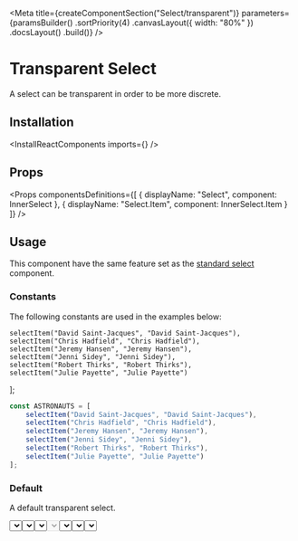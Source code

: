 
<Meta
    title={createComponentSection("Select/transparent")}
    parameters={paramsBuilder()
        .sortPriority(4)
        .canvasLayout({ width: "80%" })
        .docsLayout(<ReactComponentsLayout semanticPath="/modules/dropdown" />)
        .build()}
/>

# Transparent Select

A select can be transparent in order to be more discrete.

## Installation

<InstallReactComponents imports={<Imports />} />

## Props

<HocWarning componentName="Dropdown" semanticPath="/modules/dropdown" />

<Props
    componentsDefinitions={[
        { displayName: "Select", component: InnerSelect },
        { displayName: "Select.Item", component: InnerSelect.Item }
    ]}
/>

## Usage

<WarningMessage>
    This component have the same feature set as the <a href="?path=/docs/components-select-standard--default-story">standard select</a> component.
</WarningMessage>

### Constants

The following constants are used in the examples below:

    selectItem("David Saint-Jacques", "David Saint-Jacques"),
    selectItem("Chris Hadfield", "Chris Hadfield"),
    selectItem("Jeremy Hansen", "Jeremy Hansen"),
    selectItem("Jenni Sidey", "Jenni Sidey"),
    selectItem("Robert Thirks", "Robert Thirks"),
    selectItem("Julie Payette", "Julie Payette")
];

```javascript dark
const ASTRONAUTS = [
    selectItem("David Saint-Jacques", "David Saint-Jacques"),
    selectItem("Chris Hadfield", "Chris Hadfield"),
    selectItem("Jeremy Hansen", "Jeremy Hansen"),
    selectItem("Jenni Sidey", "Jenni Sidey"),
    selectItem("Robert Thirks", "Robert Thirks"),
    selectItem("Julie Payette", "Julie Payette")
];
```

### Default

A default transparent select.

<Preview>
    <Story name="default">
        <Select
            transparent
            placeholder="Select a galaxy"
            options={ASTRONAUTS}
        />
    </Story>
</Preview>

### Selected value

A transparent select can have an initial value.

<Preview>
    <Story name="selected values">
        <Select
            transparent
            placeholder="Select a galaxy"
            defaultValue="John Glen"
            options={ASTRONAUTS}
        />
    </Story>
</Preview>

### Icon

A transparent select can display an [icon](?path=/docs/materials-icons--page) before it's content.

<Preview>
    <Story name="icon">
        <Select
            placeholder="Select a galaxy"
            transparent
            icon={<MagnifierIcon />}
            options={ASTRONAUTS}
        />
    </Story>
</Preview>

### Disabled

A transparent select can be disabled.

<Preview>
    <Story name="disabled">
        <Select
            placeholder="Select a galaxy"
            transparent
            disabled
            options={ASTRONAUTS}
        />
    </Story>
</Preview>

### Clearable

A clearable transparent select let a user remove is selection.

<Preview>
    <Story name="clearable">
        <Select
            placeholder="Astronaut"
            clearable
            transparent
            options={ASTRONAUTS}
        />
    </Story>
</Preview>

### Fluid

A transparent select can take all the space available.

<Preview>
    <Story name="fluid">
        <Select
            placeholder="Select a galaxy"
            transparent
            fluid
            options={ASTRONAUTS}
        />
    </Story>
</Preview>

### Loading

A transparent select can show that it is currently loading data.

<Preview>
    <Story name="loading">
        <Select
            placeholder="Select a galaxy"
            transparent
            loading
            options={ASTRONAUTS}
        />
    </Story>
</Preview>

<Story
    name="autofocus"
    parameters={paramsBuilder()
        .excludeFromDocs()
        .build()}
>
    <div className="flex items-space-between">
        <Select autofocus transparent placeholder="Select a galaxy" options={ASTRONAUTS} />
        <Select autofocus transparent disabled placeholder="Select a galaxy" options={ASTRONAUTS} />
    </div>
</Story>

<Story
    name="autofocus delay"
    parameters={paramsBuilder()
        .excludeFromDocs()
        .build()}
>
    <div className="flex items-space-between">
        <Select autofocus autofocusDelay={500} transparent placeholder="Select a galaxy" options={ASTRONAUTS} />
        <Select autofocus disabled autofocusDelay={500} transparent placeholder="Select a galaxy" options={ASTRONAUTS} />
    </div>
</Story>

<Story
    name="ref"
    parameters={paramsBuilder()
        .excludeFromDocs()
        .build()}
>
    <RefLogger component={<Select transparent options={ASTRONAUTS} />} />
</Story>
